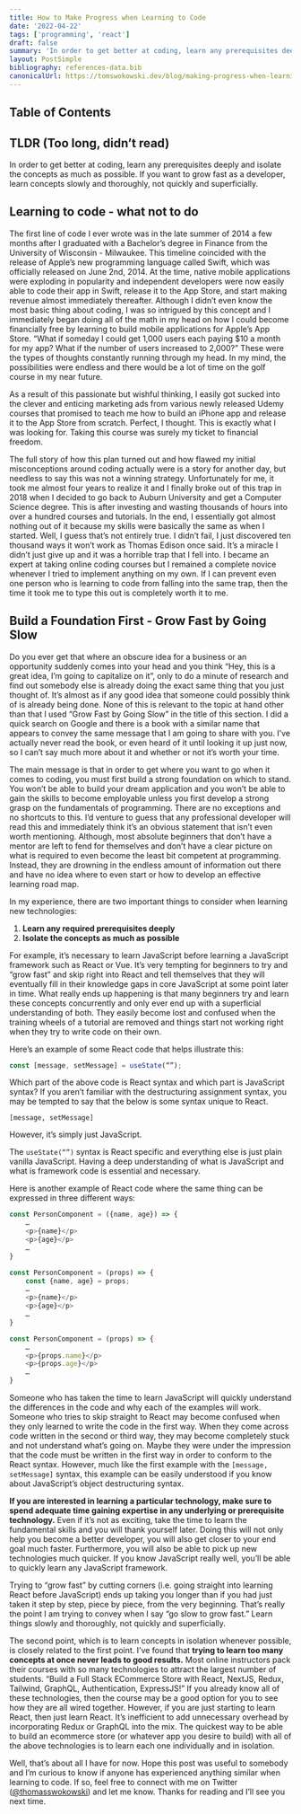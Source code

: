 ```yaml
---
title: How to Make Progress when Learning to Code
date: '2022-04-22'
tags: ['programming', 'react']
draft: false
summary: 'In order to get better at coding, learn any prerequisites deeply and isolate the concepts as much as possible.'
layout: PostSimple
bibliography: references-data.bib
canonicalUrl: https://tomswokowski.dev/blog/making-progress-when-learning-to-code/
---
```


## Table of Contents

<TOCInline toc={props.toc} exclude="Table of Contents" toHeading={2} />

## TLDR (Too long, didn’t read)

In order to get better at coding, learn any prerequisites deeply and isolate the concepts as much as possible. If you want to grow fast as a developer, learn concepts slowly and thoroughly, not quickly and superficially.

## Learning to code - what not to do

The first line of code I ever wrote was in the late summer of 2014 a few months after I graduated with a Bachelor’s degree in Finance from the University of Wisconsin - Milwaukee. This timeline coincided with the release of Apple’s new programming language called Swift, which was officially released on June 2nd, 2014. At the time, native mobile applications were exploding in popularity and independent developers were now easily able to code their app in Swift, release it to the App Store, and start making revenue almost immediately thereafter. Although I didn’t even know the most basic thing about coding, I was so intrigued by this concept and I immediately began doing all of the math in my head on how I could become financially free by learning to build mobile applications for Apple’s App Store. “What if someday I could get 1,000 users each paying $10 a month for my app? What if the number of users increased to 2,000?” These were the types of thoughts constantly running through my head. In my mind, the possibilities were endless and there would be a lot of time on the golf course in my near future.

As a result of this passionate but wishful thinking, I easily got sucked into the clever and enticing marketing ads from various newly released Udemy courses that promised to teach me how to build an iPhone app and release it to the App Store from scratch. Perfect, I thought. This is exactly what I was looking for. Taking this course was surely my ticket to financial freedom.

The full story of how this plan turned out and how flawed my initial misconceptions around coding actually were is a story for another day, but needless to say this was not a winning strategy. Unfortunately for me, it took me almost four years to realize it and I finally broke out of this trap in 2018 when I decided to go back to Auburn University and get a Computer Science degree. This is after investing and wasting thousands of hours into over a hundred courses and tutorials. In the end, I essentially got almost nothing out of it because my skills were basically the same as when I started. Well, I guess that’s not entirely true. I didn’t fail, I just discovered ten thousand ways it won’t work as Thomas Edison once said. It’s a miracle I didn’t just give up and it was a horrible trap that I fell into. I became an expert at taking online coding courses but I remained a complete novice whenever I tried to implement anything on my own. If I can prevent even one person who is learning to code from falling into the same trap, then the time it took me to type this out is completely worth it to me.

## Build a Foundation First - Grow Fast by Going Slow

Do you ever get that where an obscure idea for a business or an opportunity suddenly comes into your head and you think “Hey, this is a great idea, I’m going to capitalize on it”, only to do a minute of research and find out somebody else is already doing the exact same thing that you just thought of. It’s almost as if any good idea that someone could possibly think of is already being done. None of this is relevant to the topic at hand other than that I used “Grow Fast by Going Slow” in the title of this section. I did a quick search on Google and there is a book with a similar name that appears to convey the same message that I am going to share with you. I’ve actually never read the book, or even heard of it until looking it up just now, so I can’t say much more about it and whether or not it’s worth your time.

The main message is that in order to get where you want to go when it comes to coding, you must first build a strong foundation on which to stand. You won’t be able to build your dream application and you won’t be able to gain the skills to become employable unless you first develop a strong grasp on the fundamentals of programming. There are no exceptions and no shortcuts to this. I’d venture to guess that any professional developer will read this and immediately think it’s an obvious statement that isn’t even worth mentioning. Although, most absolute beginners that don’t have a mentor are left to fend for themselves and don’t have a clear picture on what is required to even become the least bit competent at programming. Instead, they are drowning in the endless amount of information out there and have no idea where to even start or how to develop an effective learning road map.

In my experience, there are two important things to consider when learning new technologies:

1. **Learn any required prerequisites deeply**
2. **Isolate the concepts as much as possible**

For example, it’s necessary to learn JavaScript before learning a JavaScript framework such as React or Vue. It’s very tempting for beginners to try and “grow fast” and skip right into React and tell themselves that they will eventually fill in their knowledge gaps in core JavaScript at some point later in time. What really ends up happening is that many beginners try and learn these concepts concurrently and only ever end up with a superficial understanding of both. They easily become lost and confused when the training wheels of a tutorial are removed and things start not working right when they try to write code on their own.

Here’s an example of some React code that helps illustrate this:

```js
const [message, setMessage] = useState(“”);
```

Which part of the above code is React syntax and which part is JavaScript syntax? If you aren’t familiar with the destructuring assignment syntax, you may be tempted to say that the below is some syntax unique to React.

`[message, setMessage]`

However, it’s simply just JavaScript.

The `useState(“”)` syntax is React specific and everything else is just plain vanilla JavaScript. Having a deep understanding of what is JavaScript and what is framework code is essential and necessary.

Here is another example of React code where the same thing can be expressed in three different ways:

```js
const PersonComponent = ({name, age}) => {
	…
	<p>{name}</p>
	<p>{age}</p>
	…
}

const PersonComponent = (props) => {
	const {name, age} = props;
	…
	<p>{name}</p>
	<p>{age}</p>
	…
}

const PersonComponent = (props) => {
	…
	<p>{props.name}</p>
	<p>{props.age}</p>
	…
}
```

Someone who has taken the time to learn JavaScript will quickly understand the differences in the code and why each of the examples will work. Someone who tries to skip straight to React may become confused when they only learned to write the code in the first way. When they come across code written in the second or third way, they may become completely stuck and not understand what’s going on. Maybe they were under the impression that the code must be written in the first way in order to conform to the React syntax. However, much like the first example with the `[message, setMessage]` syntax, this example can be easily understood if you know about JavaScript’s object destructuring syntax.

**If you are interested in learning a particular technology, make sure to spend adequate time gaining expertise in any underlying or prerequisite technology.** Even if it’s not as exciting, take the time to learn the fundamental skills and you will thank yourself later. Doing this will not only help you become a better developer, you will also get closer to your end goal much faster. Furthermore, you will also be able to pick up new technologies much quicker. If you know JavaScript really well, you’ll be able to quickly learn any JavaScript framework.

Trying to “grow fast” by cutting corners (i.e. going straight into learning React before JavaScript) ends up taking you longer than if you had just taken it step by step, piece by piece, from the very beginning. That’s really the point I am trying to convey when I say “go slow to grow fast.” Learn things slowly and thoroughly, not quickly and superficially.

The second point, which is to learn concepts in isolation whenever possible, is closely related to the first point. I’ve found that **trying to learn too many concepts at once never leads to good results.** Most online instructors pack their courses with so many technologies to attract the largest number of students. “Build a Full Stack ECommerce Store with React, NextJS, Redux, Tailwind, GraphQL, Authentication, ExpressJS!” If you already know all of these technologies, then the course may be a good option for you to see how they are all wired together. However, if you are just starting to learn React, then just learn React. It’s inefficient to add unnecessary overhead by incorporating Redux or GraphQL into the mix. The quickest way to be able to build an ecommerce store (or whatever app you desire to build) with all of the above technologies is to learn each one individually and in isolation.

Well, that’s about all I have for now. Hope this post was useful to somebody and I’m curious to know if anyone has experienced anything similar when learning to code. If so, feel free to connect with me on Twitter ([@thomasswokowski](https://twitter.com/thomasswokowski)) and let me know. Thanks for reading and I’ll see you next time.
